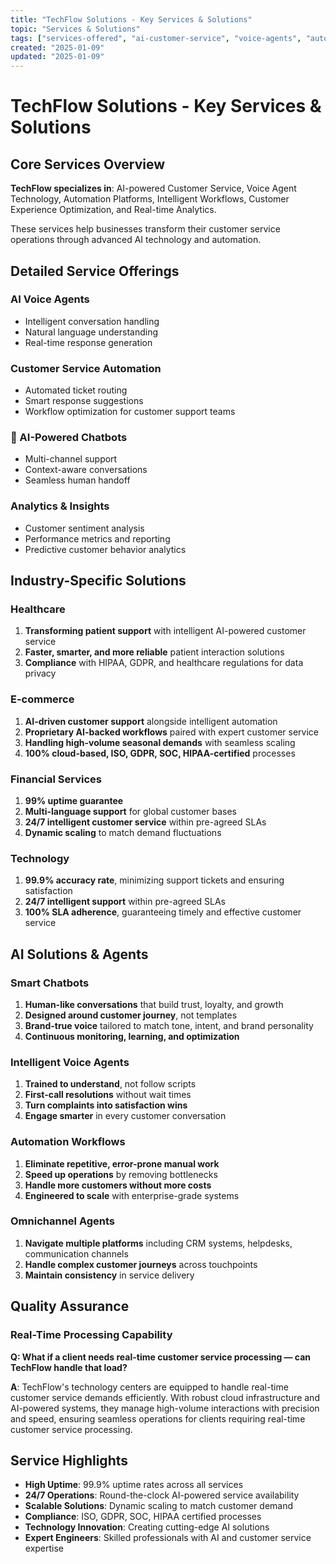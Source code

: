 ```yaml
---
title: "TechFlow Solutions - Key Services & Solutions"
topic: "Services & Solutions"
tags: ["services-offered", "ai-customer-service", "voice-agents", "automation-platforms", "intelligent-workflows", "customer-experience", "ai-chatbots", "voice-automation", "sentiment-analysis", "natural-language-processing", "conversation-ai", "customer-support", "service-automation", "ai-integration", "real-time-processing", "cloud-solutions", "enterprise-ai", "customer-analytics", "99-percent-uptime", "24-7-support", "scalable-solutions", "sla-guarantee", "smart-routing", "predictive-analytics", "omnichannel-support", "ai-powered-insights", "technology-centers", "innovation-labs", "expert-engineers"]
created: "2025-01-09"
updated: "2025-01-09"
---
```


# TechFlow Solutions - Key Services & Solutions

## Core Services Overview

**TechFlow specializes in**: AI-powered Customer Service, Voice Agent Technology, Automation Platforms, Intelligent Workflows, Customer Experience Optimization, and Real-time Analytics.

These services help businesses transform their customer service operations through advanced AI technology and automation.

## Detailed Service Offerings

###  AI Voice Agents
- Intelligent conversation handling
- Natural language understanding
- Real-time response generation

###  Customer Service Automation
- Automated ticket routing
- Smart response suggestions
- Workflow optimization for customer support teams

### 🤖 AI-Powered Chatbots
- Multi-channel support
- Context-aware conversations
- Seamless human handoff

###  Analytics & Insights
- Customer sentiment analysis
- Performance metrics and reporting
- Predictive customer behavior analytics

## Industry-Specific Solutions

###  Healthcare
1. **Transforming patient support** with intelligent AI-powered customer service
2. **Faster, smarter, and more reliable** patient interaction solutions
3. **Compliance** with HIPAA, GDPR, and healthcare regulations for data privacy

###  E-commerce
1. **AI-driven customer support** alongside intelligent automation
2. **Proprietary AI-backed workflows** paired with expert customer service
3. **Handling high-volume seasonal demands** with seamless scaling
4. **100% cloud-based, ISO, GDPR, SOC, HIPAA-certified** processes

### Financial Services
1. **99% uptime guarantee**
2. **Multi-language support** for global customer bases
3. **24/7 intelligent customer service** within pre-agreed SLAs
4. **Dynamic scaling** to match demand fluctuations

### Technology
1. **99.9% accuracy rate**, minimizing support tickets and ensuring satisfaction
2. **24/7 intelligent support** within pre-agreed SLAs
3. **100% SLA adherence**, guaranteeing timely and effective customer service

## AI Solutions & Agents

###  Smart Chatbots
1. **Human-like conversations** that build trust, loyalty, and growth
2. **Designed around customer journey**, not templates
3. **Brand-true voice** tailored to match tone, intent, and brand personality
4. **Continuous monitoring, learning, and optimization**

###  Intelligent Voice Agents
1. **Trained to understand**, not follow scripts
2. **First-call resolutions** without wait times
3. **Turn complaints into satisfaction wins**
4. **Engage smarter** in every customer conversation

###  Automation Workflows
1. **Eliminate repetitive, error-prone manual work**
2. **Speed up operations** by removing bottlenecks
3. **Handle more customers without more costs**
4. **Engineered to scale** with enterprise-grade systems

###  Omnichannel Agents
1. **Navigate multiple platforms** including CRM systems, helpdesks, communication channels
2. **Handle complex customer journeys** across touchpoints
3. **Maintain consistency** in service delivery

## Quality Assurance

### Real-Time Processing Capability
**Q: What if a client needs real-time customer service processing — can TechFlow handle that load?**

**A**: TechFlow's technology centers are equipped to handle real-time customer service demands efficiently. With robust cloud infrastructure and AI-powered systems, they manage high-volume interactions with precision and speed, ensuring seamless operations for clients requiring real-time customer service processing.

## Service Highlights

- **High Uptime**: 99.9% uptime rates across all services
- **24/7 Operations**: Round-the-clock AI-powered service availability
- **Scalable Solutions**: Dynamic scaling to match customer demand
- **Compliance**: ISO, GDPR, SOC, HIPAA certified processes
- **Technology Innovation**: Creating cutting-edge AI solutions
- **Expert Engineers**: Skilled professionals with AI and customer service expertise
